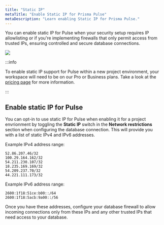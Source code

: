 ```yaml
---
title: "Static IP"
metaTitle: "Enable Static IP for Prisma Pulse"
metaDescription: "Learn enabling Static IP for Prisma Pulse."
---
```


You can enable static IP for Pulse when your security setup requires IP allowlisting or if you're implementing firewalls that only permit access from trusted IPs, ensuring controlled and secure database connections.

![](./images/result-of-adding-static-ip-to-pulse.png)

:::info

To enable static IP support for Pulse within a new project environment, your workspace will need to be on our Pro or Business plans. Take a look at the [pricing page](https://www.prisma.io/pricing#pulse) for more information.

:::

## Enable static IP for Pulse

You can opt-in to use static IP for Pulse when enabling it for a project envrionment by toggling the **Static IP** switch in the **Network restrictions** section when configuring the database connection. This will provide you with a list of static IPv4 and IPv6 addresses.


Example IPv4 address range:
```
52.86.207.46/32
100.29.164.162/32
54.211.230.107/32
18.235.169.169/32
54.209.237.70/32
44.221.111.173/32
```

Example IPv6 address range:
```
2600:1f18:51ce:b00::/64
2600:1f18:5acb:9a00::/56
```

Once you have these addresses, configure your database firewall to allow incoming connections only from these IPs and any other trusted IPs that need access to your database.